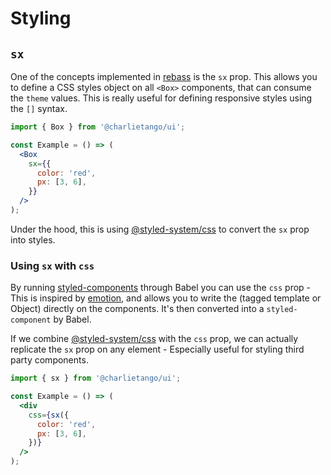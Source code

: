 
<Meta title="Docs|Styling" />

# Styling

## `sx`

One of the concepts implemented in [rebass](https://rebassjs.org/) is the `sx` prop. This allows you
to define a CSS styles object on all `<Box>` components, that can consume the `theme` values. This
is really useful for defining responsive styles using the `[]` syntax.

```jsx harmony
import { Box } from '@charlietango/ui';

const Example = () => (
  <Box
    sx={{
      color: 'red',
      px: [3, 6],
    }}
  />
);
```

Under the hood, this is using [@styled-system/css](https://styled-system.com/css) to convert the
`sx` prop into styles.

### Using `sx` with `css`

By running [styled-components](https://www.styled-components.com/) through Babel you can use the
`css` prop - This is inspired by [emotion](https://emotion.sh/), and allows you to write the (tagged
template or Object) directly on the components. It's then converted into a `styled-component` by
Babel.

If we combine [@styled-system/css](https://styled-system.com/css) with the `css` prop, we can
actually replicate the `sx` prop on any element - Especially useful for styling third party
components.

```jsx harmony
import { sx } from '@charlietango/ui';

const Example = () => (
  <div
    css={sx({
      color: 'red',
      px: [3, 6],
    })}
  />
);
```
